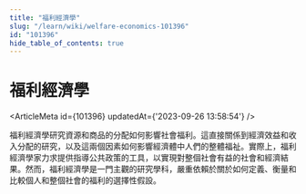 ```yaml
---
title: "福利經濟學"
slug: "/learn/wiki/welfare-economics-101396"
id: "101396"
hide_table_of_contents: true
---
```



# 福利經濟學

<ArticleMeta id={101396} updatedAt={'2023-09-26 13:58:54'} />
<div className='border-solid border-b border-t-0 my-4 border-[var(--ifm-color-gray-300)]' />

福利經濟學研究資源和商品的分配如何影響社會福利。這直接關係到經濟效益和收入分配的研究，以及這兩個因素如何影響經濟體中人們的整體福祉。實際上，福利經濟學家力求提供指導公共政策的工具，以實現對整個社會有益的社會和經濟結果。然而，福利經濟學是一門主觀的研究學科，嚴重依賴於關於如何定義、衡量和比較個人和整個社會的福利的選擇性假設。
